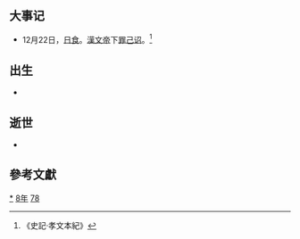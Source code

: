{{yearTOC|-178|西汉[[汉文帝|汉文帝]]'''[[前元|前元]]二年'''}}

== 大事记 ==
*12月22日，[[日食|日食]]。[[漢文帝|漢文帝]]下[[罪己诏|罪己诏]]。<ref>《史記·孝文本紀》</ref>

== 出生 ==
*

== 逝世 ==
*

== 參考文獻 ==
{{Wikisource year mention}}
{{reflist}}

[[Category:前178年|*]]
[[Category:前170年代|8年]]
[[Category:前2世纪各年|78]]